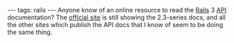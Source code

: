 ---
tags: rails
---
Anyone know of an online resource to read the [[Rails]] 3 [[API]] documentation? The [http://api.rubyonrails.org official site] is still showing the 2.3-series docs, and all the other sites which publish the API docs that I know of seem to be doing the same thing.
